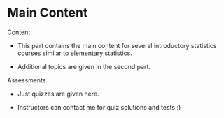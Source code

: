 # Main Content {.unnumbered}

Content

- This part contains the main content for several introductory statistics courses similar to elementary statistics.

- Additional topics are given in the second part.

Assessments

- Just quizzes are given here.

- Instructors can contact me for quiz solutions and tests :)